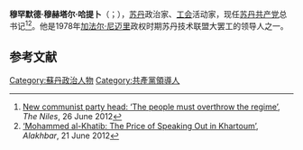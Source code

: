'''穆罕默德·穆赫塔尔·哈提卜'''（{{lang-ar|محمد مختار الخطيب}}；{{bd|1942年}}），[[苏丹|苏丹]]政治家、[[工会|工会]]活动家，现任[[苏丹共产党|苏丹共产党]]总书记<ref>[http://www.theniles.org/articles/?id=1255 New communist party head: ‘The people must overthrow the regime’], ''The Niles'', 26 June 2012</ref><ref>[https://web.archive.org/web/20120627070815/http://english.al-akhbar.com/node/8738/ ‘Mohammed al-Khatib: The Price of Speaking Out in Khartoum’], ''Alakhbar'', 21 June 2012</ref>。他是1978年[[加法尔·尼迈里|加法尔·尼迈里]]政权时期苏丹技术联盟大罢工的领导人之一。

== 参考文献 ==
{{reflist}}

[[Category:蘇丹政治人物|Category:蘇丹政治人物]]
[[Category:共產黨領導人|Category:共產黨領導人]]